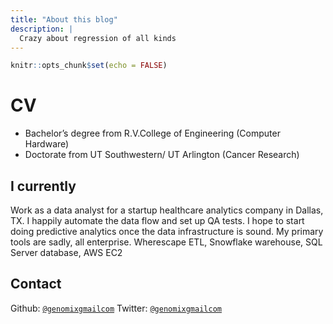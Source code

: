 ```yaml
---
title: "About this blog"
description: |
  Crazy about regression of all kinds
---
```


```r
knitr::opts_chunk$set(echo = FALSE)
```

# CV

* Bachelor's degree from R.V.College of Engineering (Computer Hardware)
* Doctorate from UT Southwestern/ UT Arlington (Cancer Research)

## I currently

Work as a data analyst for a startup healthcare analytics company in Dallas, TX. I happily automate the data flow and set up QA tests. I hope to start doing predictive analytics once the data infrastructure is sound. My primary tools are sadly, all enterprise. Wherescape ETL, Snowflake warehouse, SQL Server database, AWS EC2

## Contact

Github:  [`@genomixgmailcom`](https://github.com/genomix)
Twitter: [`@genomixgmailcom`](https://twitter.com/genomixgmailcom)
